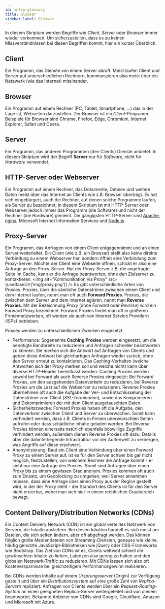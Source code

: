 ---
id: intro-glossary
title: Glossar
sidebar_label: Glossar
---


In diesem Skriptum werden Begriffe wie *Client*, *Server* oder *Browser* immer wieder vorkommen. Um sicherzustellen,
dass es zu keinen Missverständnissen bei diesen Begriffen kommt, hier ein kurzer Überblick:

## Client
Ein Programm, das Dienste von einem Server abruft. Meist laufen Client und Server auf unterschiedlichen Rechnern,
kommunizieren also meist über ein Netzwerk (wie das Internet) miteinander.

## Browser
Ein Programm auf einem Rechner (PC, Tablet, Smartphone, ...) das in der Lage ist, Webseiten darzustellen. Der Browser
ist ein *Client*-Programm. Beispiele für Browser sind Chrome, Firefox, Edge, Chromium, Internet Explorer, Safari und
Opera.

## Server
Ein Programm, das anderen Programmen (den Clients) Dienste anbietet. In diesem Skriptum wird der Begriff
**Server** nur für *Software*, nicht für *Hardware* verwendet.

## HTTP-Server oder Webserver
Ein Programm auf einem Rechner, das Dokumente, Dateien und weitere Daten meist über das Internet an Clients wie z.B. 
Browser überträgt. Es hat sich eingebürgert, auch die Rechner, auf denen solche Programme laufen, als Server zu
bezeichnet, in diesem Skriptum ist mit HTTP-Server oder Webserver jedoch immer das Programm (die Software) und nicht
der Rechner (die Hardware) gemeint. Die gängigsten HTTP-Server sind [Apache](https://httpd.apache.org/), 
[nginx](https://nginx.org/en/), Microsoft Internet Information Services und [Node.js](https://nodejs.org/en/)

## Proxy-Server
Ein Programm, das Anfragen von einem Client entgegennimmt und an einen Server weiterleitet. Ein Client (wie z.B. ein
Browser) stellt also keine direkte Verbindung zu einem Webserver her, sondern öffnet eine Verbindung zum Proxy-Server.
Möchte der Client eine Webseite öffnen, schickt er also eine Anfrage an den Proxy-Server. Hat der Proxy-Server z.B.
die angefragte Seite im Cache, kann er die Anfrage beantworten, ohne den Zielserver zu kontaktieren.
<img alt="Kommunikation via Proxy" src={useBaseUrl('img/proxy.png')} />
Es gibt unterschiedliche Arten von Proxies. Proxies, über die sämtiche Datenströme zwischen einem Client und dem Internet
laufen, nennt man oft auch **Forward Proxies**. Proxies, die zwischen dem Server und dem Internet agieren, nennt man 
**Reverse Proxies**. Mit der Bezeichnung *Proxy* (ohne *Forward* oder *Reverse*) wird ein Forward Proxy bezeichnet. Forward
Proxies findet man oft in größeren Firmennetzwerken, oft werden sie auch von Internet Service Providern (ISPs) betrieben.

Proxies werden zu unterschiedlichen Zwecken eingesetzt:
- Performance: Sogenannte **Caching Proxies** werden eingesetzt, um die benötigte Bandbreite zu reduzieren und Anfragen schneller beantworten zu können. Sie *merken* sich die Antwort auf Anfragen von Clients und geben diese Antwort bei gleichartigen Anfragen wieder zurück, ohne den Server erneut zu kontaktieren. Das Caching-Verhalten (welche Antworten sich der Proxy merken soll und welche nicht) kann über diverse HTTP-Header beeinflusst werden. Caching Proxies werden sowohl bei Forward als auch Reverse Proxies eingesetzt: Bei Forward Proxies, um den ausgehenden Datenverkehr zu reduzieren, bei Reverse Proxies um die Last auf die Webserver zu reduzieren. Reverse Proxies übernehmen oft auch die Aufgabe der Ver- und Entschlüsselung der Datenströme zum Client (*SSL-Termination*), sowie das Komprimieren und Dekomprimieren der mit dem Client ausgetauschten Daten.
- Sicherheitszwecke: Forward Proxies haben oft die Aufgabe, den Datenverkehr zwischen Client und Server zu überwachen. Somit kann verhindert werden, dass z.B. Clients in Firmen unerwünschten Seiten aufrufen oder dass schädliche Inhalte geladen werden. Bei Reverse Proxies können einerseits natürlich ebenfalls böswillige Zugriffe verhindert werden, außerdem dienen Reverse Proxies oft dazu, Details über die dahinterliegende Infrastruktur vor der Außenwelt zu verbergen, was Angriffe auf diese erschwert.
- Anonymisierung: Baut ein Client eine Verbindung über einen Forward Proxy zu einem Server auf, ist es für den Server schwer bis gar nicht möglich, festzustellen, von welchem Rechner die Anfrage kommt - er sieht nur eine Anfrage des Proxies. Somit sind Anfragen über einen Proxy bis zu einem gewissen Grad anonym. Proxies kommen oft auch zum Einsatz, um Geoblocking zu umgehen, weil Server annehmen müssen, dass eine Anfrage über einen Proxy aus der Region gestellt wird, in der der Proxy steht - der Standort des Clients ist für den Server nicht eruierbar, wobei man sich hier in einem rechtlichen Graubereich bewegt.

## Content Delivery/Distribution Networks (CDNs)

Ein Content Delivery Network (CDN) ist ein global verteiltes Netzwerk von Servern, die Inhalte ausliefern. Bei diesen Inhalten handelt es sich meist um Dateien, die sich selten ändern, aber oft abgefragt werden. Das können folglich große Mediendateien von Streaming-Diensten, genauso wie kleine, häufig genutzte JavaScript-Bibliotheken wie jQuery oder CSS-Frameworks wie Bootstrap. Das Ziel von CDNs ist es, Clients weltweit schnell die gewünschten Inhalte zu liefern, Latenzen also gering zu halten und den globalen Netzwerk-Traffic zu reduzieren. Mit CDNs lassen sich also oft Kostenersparnisse bei gleichzeitigem Performancegewinn realisieren.

Bei CDNs werden Inhalte auf einem *Ursprungsserver* (Origin) zur Verfügung gestellt und über ein *Distributionssystem* auf eine große Zahl von *Replica-Servern* repliziert. Anfragen von Clients werden über ein *Request-Routing-System* an einen geeigneten Replica-Server weitergeleitet und von diesem beantwortet. Bekannte Anbieter von CDNs sind Google, Cloudflare, Amazon und Microsoft mit Azure.